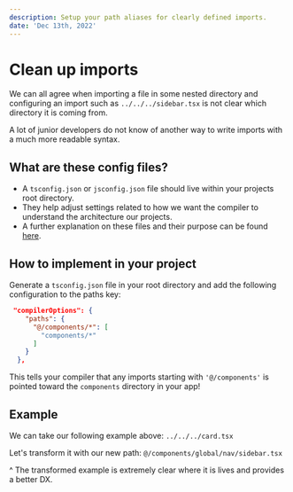 ```yaml
---
description: Setup your path aliases for clearly defined imports.
date: 'Dec 13th, 2022'
---
```


# Clean up imports

We can all agree when importing a file in some nested directory and configuring an import such as `../../../sidebar.tsx` is not clear which directory it is coming from.

A lot of junior developers do not know of another way to write imports with a much more readable syntax.

## What are these config files?

- A `tsconfig.json` or `jsconfig.json` file should live within your projects root directory.
- They help adjust settings related to how we want the compiler to understand the architecture our projects.
- A further explanation on these files and their purpose can be found [here](https://www.typescriptlang.org/docs/handbook/tsconfig-json.html#:~:text=The%20tsconfig.json%20file%20specifies,compiler%20flags%20enabled%20by%20default.).

## How to implement in your project

Generate a `tsconfig.json` file in your root directory and add the following configuration to the paths key:
```json
 "compilerOptions": {
    "paths": {
      "@/components/*": [
        "components/*"
      ]
    }
  },
```
This tells your compiler that any imports starting with `'@/components'` is pointed toward the `components` directory in your app!

## Example

We can take our following example above: `../../../card.tsx`

Let's transform it with our new path: `@/components/global/nav/sidebar.tsx`

^ The transformed example is extremely clear where it is lives and provides a better DX.
